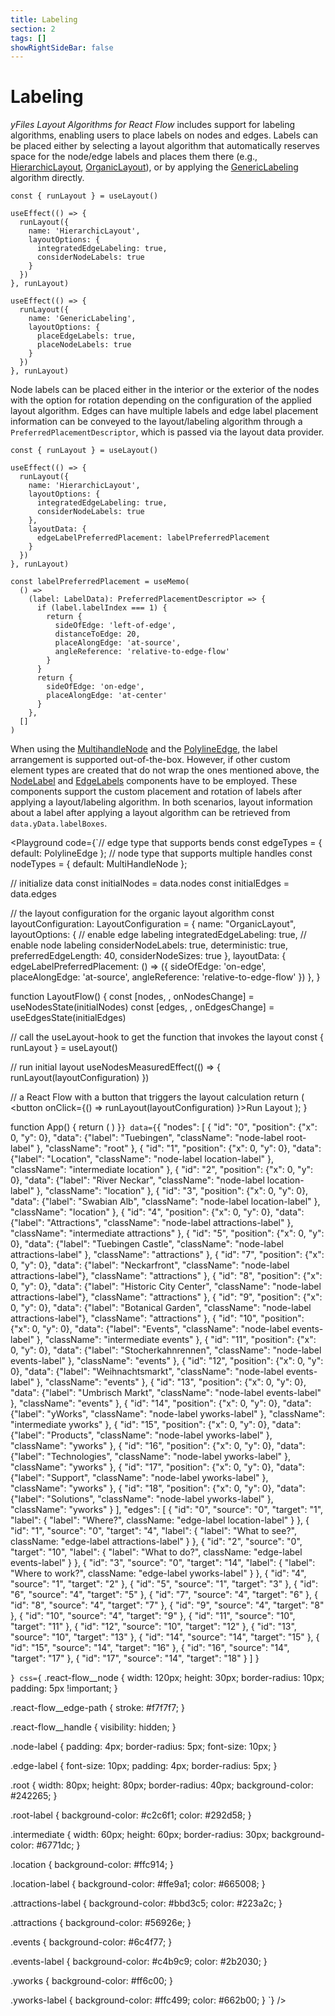 ```yaml
---
title: Labeling
section: 2
tags: []
showRightSideBar: false
---
```



# Labeling

*yFiles Layout Algorithms for React Flow* includes support for labeling algorithms, enabling users to place labels
on nodes and edges. Labels can be placed either by selecting a layout algorithm that automatically reserves
space for the node/edge labels and places them there (e.g., [HierarchicLayout](../layouts/hierarchiclayout),
[OrganicLayout](../layouts/organiclayout)), or by applying the [GenericLabeling](../layouts/genericlabeling)
algorithm directly.

```tsx
const { runLayout } = useLayout()

useEffect(() => {
  runLayout({
    name: 'HierarchicLayout',
    layoutOptions: {
      integratedEdgeLabeling: true,
      considerNodeLabels: true
    }
  })
}, runLayout)

useEffect(() => {
  runLayout({
    name: 'GenericLabeling',
    layoutOptions: {
      placeEdgeLabels: true,
      placeNodeLabels: true
    }
  })
}, runLayout)
```

Node labels can be placed either in the interior or the exterior of the nodes with the option for rotation depending on the
configuration of the applied layout algorithm.
Edges can have multiple labels and edge label placement information can be conveyed to the layout/labeling algorithm through a
`PreferredPlacementDescriptor`, which is passed via the layout data provider.

```tsx
const { runLayout } = useLayout()

useEffect(() => {
  runLayout({
    name: 'HierarchicLayout',
    layoutOptions: {
      integratedEdgeLabeling: true,
      considerNodeLabels: true
    },
    layoutData: {
      edgeLabelPreferredPlacement: labelPreferredPlacement
    }
  })
}, runLayout)

const labelPreferredPlacement = useMemo(
  () =>
    (label: LabelData): PreferredPlacementDescriptor => {
      if (label.labelIndex === 1) {
        return {
          sideOfEdge: 'left-of-edge',
          distanceToEdge: 20,
          placeAlongEdge: 'at-source',
          angleReference: 'relative-to-edge-flow'
        }
      }
      return {
        sideOfEdge: 'on-edge',
        placeAlongEdge: 'at-center'
      }
    },
  []
)
```

When using the [MultihandleNode](../components/multihandlenode) and
the [PolylineEdge](../components/polylineedge), the label arrangement is supported out-of-the-box.
However, if other custom element types are created that do not wrap the ones mentioned above, the [NodeLabel](../components/nodelabel)
and [EdgeLabels](../components/edgelabels) components have to be employed. These components support
the custom placement and rotation of labels after applying a layout/labeling algorithm. In both scenarios,
layout information about a label after applying a layout algorithm can be retrieved from `data.yData.labelBoxes`.

<Playground
  code={`// edge type that supports bends
const edgeTypes = {
  default: PolylineEdge
};
// node type that supports multiple handles
const nodeTypes = {
  default: MultiHandleNode
};

// initialize data
const initialNodes = data.nodes
const initialEdges = data.edges

// the layout configuration for the organic layout algorithm
const layoutConfiguration: LayoutConfiguration = {
  name: "OrganicLayout",
  layoutOptions: {
    // enable edge labeling
    integratedEdgeLabeling: true,
    // enable node labeling
    considerNodeLabels: true,
    deterministic: true,
    preferredEdgeLength: 40,
    considerNodeSizes: true
  },
  layoutData: {
    edgeLabelPreferredPlacement: () => ({
      sideOfEdge: 'on-edge',
      placeAlongEdge: 'at-source',
      angleReference: 'relative-to-edge-flow'
    })
  },
}

function LayoutFlow() {
  const [nodes, , onNodesChange] = useNodesState(initialNodes)
  const [edges, , onEdgesChange] = useEdgesState(initialEdges)

  // call the useLayout-hook to get the function that invokes the layout
  const { runLayout } = useLayout()

  // run initial layout
  useNodesMeasuredEffect(() => {
    runLayout(layoutConfiguration)
  })

  // a React Flow with a button that triggers the layout calculation
  return (
    <ReactFlow
      nodes={nodes}
      edges={edges}
      nodeTypes={nodeTypes}
      edgeTypes={edgeTypes}
      onNodesChange={onNodesChange}
      onEdgesChange={onEdgesChange}
    >
      <Panel position="top-left">
        <button onClick={() => runLayout(layoutConfiguration) }>Run Layout</button>
      </Panel>
    </ReactFlow>
  );
}

function App() {
  return (
    <ReactFlowProvider>
      <LayoutFlow></LayoutFlow>
    </ReactFlowProvider>
  )
}`}
  data={`{
           "nodes": [
             {
               "id": "0",
               "position": {"x": 0, "y": 0},
               "data": {"label": "Tuebingen", "className": "node-label root-label" },
               "className": "root"
             },
             {
               "id": "1",
               "position": {"x": 0, "y": 0},
               "data": {"label": "Location", "className": "node-label location-label" },
               "className": "intermediate location"
             },
             {
               "id": "2",
               "position": {"x": 0, "y": 0},
               "data": {"label": "River Neckar", "className": "node-label location-label" },
               "className": "location"
             },
             {
               "id": "3",
               "position": {"x": 0, "y": 0},
               "data": {"label": "Swabian Alb", "className": "node-label location-label" },
               "className": "location"
             },
             {
               "id": "4",
               "position": {"x": 0, "y": 0},
               "data": {"label": "Attractions", "className": "node-label attractions-label" },
               "className": "intermediate attractions"
             },
             {
               "id": "5",
               "position": {"x": 0, "y": 0},
               "data": {"label": "Tuebingen Castle", "className": "node-label attractions-label" },
               "className": "attractions"
             },
             {
               "id": "7",
               "position": {"x": 0, "y": 0},
               "data": {"label": "Neckarfront", "className": "node-label attractions-label"},
               "className": "attractions"
             },
             {
               "id": "8",
               "position": {"x": 0, "y": 0},
               "data": {"label": "Historic City Center", "className": "node-label attractions-label"},
               "className": "attractions"
             },
             {
               "id": "9",
               "position": {"x": 0, "y": 0},
               "data": {"label": "Botanical Garden", "className": "node-label attractions-label"},
               "className": "attractions"
             },
             {
               "id": "10",
               "position": {"x": 0, "y": 0},
               "data": {"label": "Events", "className": "node-label events-label" },
               "className": "intermediate events"
             },
             {
               "id": "11",
               "position": {"x": 0, "y": 0},
               "data": {"label": "Stocherkahnrennen", "className": "node-label events-label" },
               "className": "events"
             },
             {
               "id": "12",
               "position": {"x": 0, "y": 0},
               "data": {"label": "Weihnachtsmarkt", "className": "node-label events-label" },
               "className": "events"
             },
             {
               "id": "13",
               "position": {"x": 0, "y": 0},
               "data": {"label": "Umbrisch Markt", "className": "node-label events-label" },
               "className": "events"
             },
             {
               "id": "14",
               "position": {"x": 0, "y": 0},
               "data": {"label": "yWorks", "className": "node-label yworks-label"  },
               "className": "intermediate yworks"
             },
             {
               "id": "15",
               "position": {"x": 0, "y": 0},
               "data": {"label": "Products", "className": "node-label yworks-label"  },
               "className": "yworks"
             },
             {
               "id": "16",
               "position": {"x": 0, "y": 0},
               "data": {"label": "Technologies", "className": "node-label yworks-label"  },
               "className": "yworks"
             },
             {
               "id": "17",
               "position": {"x": 0, "y": 0},
               "data": {"label": "Support", "className": "node-label yworks-label"  },
               "className": "yworks"
             },
             {
               "id": "18",
               "position": {"x": 0, "y": 0},
               "data": {"label": "Solutions", "className": "node-label yworks-label"  },
               "className": "yworks"
             }
           ],
           "edges": [
             {
               "id": "0",
               "source": "0",
               "target": "1",
               "label": { "label": "Where?", className: "edge-label location-label" }
             },
             {
               "id": "1",
               "source": "0",
               "target": "4",
               "label": { "label": "What to see?", className: "edge-label attractions-label" }
             },
             {
               "id": "2",
               "source": "0",
               "target": "10",
               "label": { "label": "What to do?", className: "edge-label events-label" }
             },
             {
               "id": "3",
               "source": "0",
               "target": "14",
               "label": { "label": "Where to work?", className: "edge-label yworks-label" }
             },
             { "id": "4", "source": "1", "target": "2" },
             { "id": "5", "source": "1", "target": "3" },
             { "id": "6", "source": "4", "target": "5" },
             { "id": "7", "source": "4", "target": "6" },
             { "id": "8", "source": "4", "target": "7" },
             { "id": "9", "source": "4", "target": "8" },
             { "id": "10", "source": "4", "target": "9" },
             { "id": "11", "source": "10", "target": "11" },
             { "id": "12", "source": "10", "target": "12" },
             { "id": "13", "source": "10", "target": "13" },
             { "id": "14", "source": "14", "target": "15" },
             { "id": "15", "source": "14", "target": "16" },
             { "id": "16", "source": "14", "target": "17" },
             { "id": "17", "source": "14", "target": "18" }
           ]
         }

`}
css={`
  .react-flow__node {
    width: 120px;
    height: 30px;
    border-radius: 10px;
    padding: 5px !important;
  }

  .react-flow__edge-path {
    stroke: #f7f7f7;
  }

  .react-flow__handle {
    visibility: hidden;
  }

  .node-label {
    padding: 4px;
    border-radius: 5px;
    font-size: 10px;
  }

  .edge-label {
    font-size: 10px;
    padding: 4px;
    border-radius: 5px;
  }

  .root {
    width: 80px;
    height: 80px;
    border-radius: 40px;
    background-color: #242265;
  }

  .root-label {
    background-color: #c2c6f1;
    color: #292d58;
  }

  .intermediate {
    width: 60px;
    height: 60px;
    border-radius: 30px;
    background-color: #6771dc;
  }

  .location {
    background-color: #ffc914;
  }

  .location-label {
    background-color: #ffe9a1;
    color: #665008;
  }

  .attractions-label {
    background-color: #bbd3c5;
    color: #223a2c;
  }

  .attractions  {
    background-color: #56926e;
  }

  .events {
    background-color: #6c4f77;
  }

  .events-label {
    background-color: #c4b9c9;
    color: #2b2030;
  }

  .yworks {
    background-color: #ff6c00;
  }

  .yworks-label {
    background-color: #ffc499;
    color: #662b00;
  }
`}
/>

